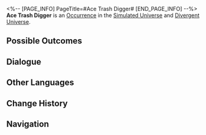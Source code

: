 <%-- [PAGE_INFO]
PageTitle=#Ace Trash Digger#
[END_PAGE_INFO] --%>
{{Stub}}
{{Simulated Universe Event Infobox
|id            = 14501
|title         = 
|image         = Occurrence Default.png
|domains_su    = Unknown
|domains_swarm = Unknown
|domains_gng   = Unknown
|domains_du    = Unknown
|domains_und   = Unknown
|requirements  = 
|prev          = 
|next          = 
|characters    = 
|factions      = 
|order         = 035
|order_du      = 056
}}
'''Ace Trash Digger''' is an [[Divergent Universe/Occurrence|Occurrence]] in the [[Simulated Universe]] and [[Divergent Universe]].

==Possible Outcomes==
{{Possible Outcomes
|choice_1 = Even trash has its unique "value"...
|result_1 = Obtain 3 damaged Curio(s).
|path_1   = Erudition
|modes_1  = gng

|choice_2 = Quickly, take it while he's not paying attention!
|result_2 = Discard 1 random Curio and obtain 3 random Curios.
|path_2   = The Hunt
|modes_2  = swarm

|choice_3 = You recall the past lives of these discarded objects.
|result_3 = Discard 1 random Curio and obtain 2 Curios.
|path_3   = Remembrance
|modes_3  = swarm

|choice_4 = Toss your trash in!
|result_4 = Discard 1 Curio and obtain 2 random Curios.
|modes_4  = gng,su,swarm

|choice_5 = Toss your trash in!
|result_5 = Discard 1 Curio(s) and obtain 3 random Curio(s).
|modes_5  = du,und

|choice_6 = Even trash has its unique "value"...
|result_6 = Obtain 3 damaged Curio(s).
|modes_6  = du,und

|choice_7 = Leave.
|result_7 = You are not interested the trashcans.
}}
<!--
==Gameplay Notes==
* 
-->
==Dialogue==
{{Dialogue Start}}
:{{tx}}
{{Dialogue End}}

==Other Languages==
{{Other Languages
|en   = Ace Trash Digger
|zhs  = 掏垃圾桶大师
|zht  = 掏垃圾桶大師
|ja   = ゴミ{{Rubi|箱|ばこ}}あさりの{{Rubi|達人|たつじん}}
|ko   = 쓰레기통 털기 마스터
|es   = Gran rebuscador de la basura
|fr   = L'as du fouillage de poubelles
|ru   = Первоклассный мусорщик
|th   = ปรมาจารย์การคุ้ยถังขยะ
|vi   = Trùm Lục Thùng Rác
|de   = Meisterhafter Müllsammler
|id   = Ahli Penggali Sampah
|pt   = Catador de Lixo Primoroso
}}

==Change History==
{{Change History|null}}

==Navigation==
{{Occurrence Navbox}}